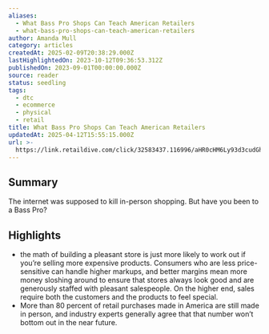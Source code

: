 ```yaml
---
aliases:
  - What Bass Pro Shops Can Teach American Retailers
  - what-bass-pro-shops-can-teach-american-retailers
author: Amanda Mull
category: articles
createdAt: 2025-02-09T20:38:29.000Z
lastHighlightedOn: 2023-10-12T09:36:53.312Z
publishedOn: 2023-09-01T00:00:00.000Z
source: reader
status: seedling
tags:
  - dtc
  - ecommerce
  - physical
  - retail
title: What Bass Pro Shops Can Teach American Retailers
updatedAt: 2025-04-12T15:55:15.000Z
url: >-
  https://link.retaildive.com/click/32583437.116996/aHR0cHM6Ly93d3cudGhlYXRsYW50aWMuY29tL3RlY2hub2xvZ3kvYXJjaGl2ZS8yMDIzLzA5L2FtZXJpY2FuLWRlcGFydG1lbnQtc3RvcmUtc2hvcHBpbmctZXhwZXJpZW5jZS82NzUyMTAvP3V0bV9jYW1wYWlnbj10aGUtYXRsYW50aWMmdXRtX2NvbnRlbnQ9dHJ1ZS1hbnRoZW0mdXRtX21lZGl1bT1zb2NpYWwmdXRtX3NvdXJjZT1saW5rZWRpbg/637e582e0821e0a3d7090092B6279b304
---
```

## Summary

The internet was supposed to kill in-person shopping. But have you been to a Bass Pro?

## Highlights

- the math of building a pleasant store is just more likely to work out if you’re selling more expensive products. Consumers who are less price-sensitive can handle higher markups, and better margins mean more money sloshing around to ensure that stores always look good and are generously staffed with pleasant salespeople. On the higher end, sales require both the customers and the products to feel special.
- More than 80 percent of retail purchases made in America are still made in person, and industry experts generally agree that that number won’t bottom out in the near future.
